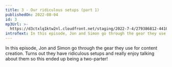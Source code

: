 ```yaml
---
title: 3 - Our ridiculous setups (part 1)
publishedOn: 2022-08-04
id: 3
mp3Url: >-
  https://d3ctxlq1ktw2nl.cloudfront.net/staging/2022-7-4/279386812-44100-2-b2e01ea4d051b.m4a
introText: In this episode, Jon and Simon go through the gear they use for content creation. Turns out they have ridiculous setups and really enjoy talking about them so this ended up being a two-parter!
---
```


In this episode, Jon and Simon go through the gear they use for content creation. Turns out they have ridiculous setups and really enjoy talking about them so this ended up being a two-parter!
